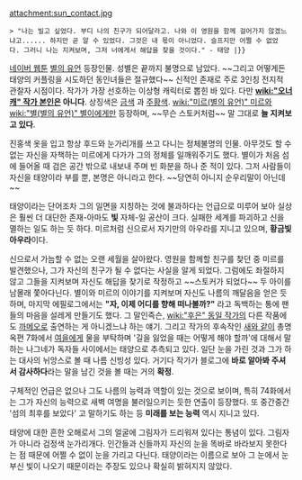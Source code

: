 attachment:sun_contact.jpg

 > "나는 빌고 싶었다. 부디 나의 친구가 되어달라고. 나와 이 영원을 함께 걸어가지 않겠느냐고...... 하지만 곧 알 수 있었다. 그것은 내 몫이 아니었다. 슬프지만 어쩔 수 없었다. 그러니 나는 지켜보며, 그저 너에게서 해답을 찾을 것이다." - 태양 |}}

[[네이버 웹툰]] [[별의 유언]] 등장인물. 성별은 끝까지 불명으로 남았다. ~~그리고 어떻게든 태양의 커플링을 시도하던 동인녀들은 절규했다~~ 신적인 존재로 주로 3인칭 전지적 관찰자 시점이다. 작가가 가장 선호하는 이상형 캐릭터로 뽑힌 바 있다. 다만 '''[[wiki:"오너캐" 작가 본인]]은 아니다'''. 상징색은 [[금색]] 과 [[주황색]]. [[wiki:"미르(별의 유언)" 미르]]와 [[wiki:"별(별의 유언)" 별이]]에게만 등장하며, ~~무슨 스토커처럼~~ 말 그대로 '''늘 지켜보고 있다'''.

진홍색 옷을 입고 항상 후드와 눈가리개를 쓰고 다니는 정체불명의 인물. 아무것도 할 수 없는 자신을 자책하는 미르에게 다가가 그의 정체를 일깨워주기도 했다. 별이가 처음 섬에 들어올 때 검은 공간 밖으로 내보내 주며 빈 화분을 하나 준 적이 있다. 그저 사람들이 자신을 태양이라 부를 뿐, 본명은 아니라고 한다. ~~당연히 아니지 순우리말이 아닌데~~

태양이라는 단어조차 그의 일면을 지칭하는 것에 불과하다는 언급으로 미루어 보아 실상은 훨씬 더 대단한 존재-아마도 '''빛''' 자체-일 공산이 크다. 실패한 세계를 파괴하고 신을 멸하는 일도 하는 듯 하다. 미르처럼 신으로서 자기만의 아우라를 지니고 있으며, '''황금빛 아우라'''이다.

신으로서 가늠할 수 없는 오랜 세월을 살아왔다. 영원을 함께할 친구를 찾던 중 미르를 발견했으나, 그가 자신의 친구가 될 수 없다는 사실을 알게 되었다. 그럼에도 좌절하지 않고 그들을 지켜보며 자신도 해답을 찾기로 작정하고 ~~스토커가 되었다~~ 두 아이를 남몰래 쫓아다닌다. 별이와 미르의 이야기를 지켜보며 자신도 나름의 깨달음을 얻은 듯하며, 마지막 에필로그에서는 '''"자, 이제 어디를 향해 떠나볼까?"''' 라고 독백하는 통에 팬들의 마음을 설레게 만들기도 했다. 그 말인즉슨, [[wiki:"후은" 동일 작가]]의 다른 작품에도 [[까메오]]로 출연하는 게 아니겠느냐 하는 얘기. 그리고 작가의 후속작인 [[새와 같이]] 총명옥편 7화에서 [[여을]]에게 물을 부탁하며 '길을 잃었을 때는 어떻게 해야 할까'에 대해서 말하는 나그네가 독자들 사이에서는 태양으로 추측되고 있다. 일단 눈을 가린 것과 그가 하는 대사의 뉘앙스로 볼 때 나름 신빙성 있다. 거기다 작가가 블로그에 '''바로 알아봐 주셔서 감사하다'''라는 말을 남긴 것을 볼 때는 거의 '''확정'''.

구체적인 언급은 없으나 그도 나름의 능력과 역할이 있는 것으로 보이며, 특히 74화에서는 그가 자신의 능력으로 새벽 여명을 불러일으키는 듯한 연출이 등장했다. 또 중간중간 '섬의 최후를 보았다' 고 말하기도 하는 등 '''미래를 보는 능력''' 역시 지니고 있다.

태양에 대한 흔한 오해로서 그의 얼굴에 그림자가 드리워져 있다는 통념이 있다. 그림자가 아니라 검정색 눈가리개다. 인간들과 신들까지 자신의 눈을 똑바로 바라보지 못한다는 점 때문에 어쩔 수 없이 눈을 가리고 다닌다. 태양이라는 이름으로 보아 그 눈에서 눈부신 빛이 나오기 때문이라는 주장도 있으나 확실히 밝혀지지 않았다.
